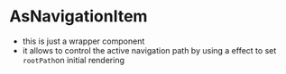 
<Meta title='AsNavigationItem' component={AsNavigationItem} />

# AsNavigationItem

* this is just a wrapper component
* it allows to control the active navigation path by using a effect to set `rootPath`on initial rendering

<NativeBaseProvider theme={Theme}>
<AsNavigationItem />
</NativeBaseProvider>